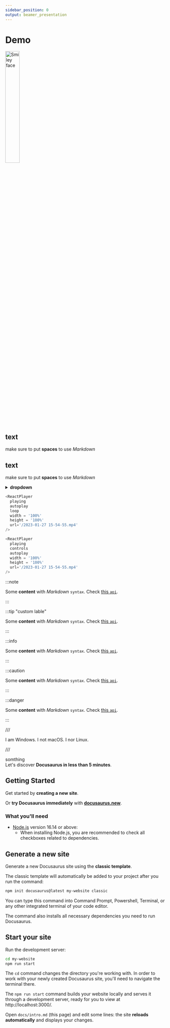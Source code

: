 ```yaml
---
sidebar_position: 0
output: beamer_presentation
---
```


# Demo


<div><img  width="30%" src="/img/Screenshot 2023-01-29 070938.png" alt="Smiley face" className="floatme"/>

 ## text
  make sure to put **spaces** to use _Markdown_
  
</div>

 ## text
  make sure to put **spaces** to use _Markdown_ 
    
    

<details>
  <summary><b>dropdown</b></summary>

## text
  make sure to put **spaces** to use _Markdown_

 <ReactPlayer playing controls autoplay width = '100%' height = '100%' url='/2023-01-20 14-08-08.mp4'  />

  _Markdown_ **hello** leave a line before and after video  


  g

|First Image|Second Image|
|:-:|:-:|
|![First Image](/img/docusaurus.png)|text|

</details>


<ReactPlayer 
  playing 
  autoplay 
  loop 
  width = '100%' 
  height = '100%' 
  url='/2023-01-27 15-54-55.mp4' 
/>






```js title="docusaurus.config.js"
<ReactPlayer 
  playing 
  autoplay 
  loop 
  width = '100%' 
  height = '100%' 
  url='/2023-01-27 15-54-55.mp4' 
/>
```
```js
<ReactPlayer 
  playing 
  controls
  autoplay 
  width = '100%' 
  height = '100%' 
  url='/2023-01-27 15-54-55.mp4' 
/>
```
:::note

Some **content** with _Markdown_ `syntax`. Check [this `api`](#).

:::

:::tip "custom lable"

Some **content** with _Markdown_ `syntax`. Check [this `api`](#).

:::

:::info

Some **content** with _Markdown_ `syntax`. Check [this `api`](#).

:::

:::caution

Some **content** with _Markdown_ `syntax`. Check [this `api`](#).

:::

:::danger

Some **content** with _Markdown_ `syntax`. Check [this `api`](#).

:::

///  


<Tabs groupId="operating-systems">

  <TabItem value="win" label="Windows">
    I am Windows.
  </TabItem>
  <TabItem value="mac" label="macOS">
    I not macOS.
  </TabItem>
  <TabItem value="linux" label="Linux">
    I nor Linux.
  </TabItem>

</Tabs>

///  

somthing  
Let's discover **Docusaurus in less than 5 minutes**.

## Getting Started

Get started by **creating a new site**.

Or **try Docusaurus immediately** with **[docusaurus.new](https://docusaurus.new)**.

### What you'll need

- [Node.js](https://nodejs.org/en/download/) version 16.14 or above:
  - When installing Node.js, you are recommended to check all checkboxes related to dependencies.

## Generate a new site

Generate a new Docusaurus site using the **classic template**.

The classic template will automatically be added to your project after you run the command:

```bash
npm init docusaurus@latest my-website classic
```

You can type this command into Command Prompt, Powershell, Terminal, or any other integrated terminal of your code editor.

The command also installs all necessary dependencies you need to run Docusaurus.

## Start your site

Run the development server:

```bash
cd my-website
npm run start
```

The `cd` command changes the directory you're working with. In order to work with your newly created Docusaurus site, you'll need to navigate the terminal there.

The `npm run start` command builds your website locally and serves it through a development server, ready for you to view at http://localhost:3000/.

Open `docs/intro.md` (this page) and edit some lines: the site **reloads automatically** and displays your changes.
